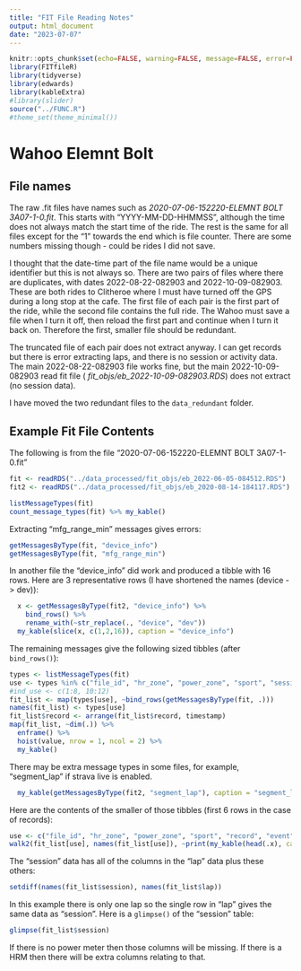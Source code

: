 ```yaml
---
title: "FIT File Reading Notes"
output: html_document
date: "2023-07-07"
---
```


```r
knitr::opts_chunk$set(echo=FALSE, warning=FALSE, message=FALSE, error=FALSE, cache = TRUE)
library(FITfileR)
library(tidyverse)
library(edwards)
library(kableExtra)
#library(slider)
source("../FUNC.R")
#theme_set(theme_minimal())
```

# Wahoo Elemnt Bolt

## File names 

The raw .fit files have names such as _2020-07-06-152220-ELEMNT BOLT 3A07-1-0.fit_. This starts with  "YYYY-MM-DD-HHMMSS", although the time does not always match the start time of the ride. The rest is the same for all files except for the "1" towards the end which is file counter. There are some numbers missing though - could be rides I did not save.

I thought that the date-time part of the file name would be a unique identifier but this is not always so. There are two pairs of files where there are duplicates, with dates 2022-08-22-082903 and 2022-10-09-082903. These are both rides to Clitheroe where I must have turned off the GPS during a long stop at the cafe. The first file of each pair is the first part of the ride, while the second file contains the full ride. The Wahoo must save a file when I turn it off, then reload the first part and continue when I turn it back on. Therefore the first, smaller file should be redundant. 

The truncated file of each pair does not extract anyway. I can get records but there is error extracting laps, and there is no session or activity data. The main 2022-08-22-082903 file works fine, but the main 2022-10-09-082903 read fit file ( _fit_objs/eb_2022-10-09-082903.RDS_) does not extract (no session data).

I have moved the two redundant files to the `data_redundant` folder.

## Example Fit File Contents

The following is from the file "2020-07-06-152220-ELEMNT BOLT 3A07-1-0.fit"

```r
fit <- readRDS("../data_processed/fit_objs/eb_2022-06-05-084512.RDS")
fit2 <- readRDS("../data_processed/fit_objs/eb_2020-08-14-184117.RDS")
```

```r
listMessageTypes(fit)
count_message_types(fit) %>% my_kable()
```

Extracting "mfg_range_min" messages gives errors:

```r
getMessagesByType(fit, "device_info")
getMessagesByType(fit, "mfg_range_min")
```

In another file the "device_info" did work and produced a tibble with 16 rows. Here are 3 representative rows (I have shortened the names (device -> dev)):

```r
  x <- getMessagesByType(fit2, "device_info") %>% 
    bind_rows() %>% 
    rename_with(~str_replace(., "device", "dev"))
  my_kable(slice(x, c(1,2,16)), caption = "device_info")
```
 
The remaining messages give the following sized tibbles (after `bind_rows()`):

```r
types <- listMessageTypes(fit)
use <- types %in% c("file_id", "hr_zone", "power_zone", "sport", "session", "lap", "record", "event", "workout", "activity")
#ind_use <- c(1:8, 10:12)
fit_list <- map(types[use], ~bind_rows(getMessagesByType(fit, .)))
names(fit_list) <- types[use]
fit_list$record <- arrange(fit_list$record, timestamp)
map(fit_list, ~dim(.)) %>%
  enframe() %>%
  hoist(value, nrow = 1, ncol = 2) %>% 
  my_kable()
```

There may be extra message types in some files, for example, "segment_lap" if strava live is enabled.

```r
  my_kable(getMessagesByType(fit2, "segment_lap"), caption = "segment_lap")
```

Here are the contents of the smaller of those tibbles (first 6 rows in the case of records):

```r
use <- c("file_id", "hr_zone", "power_zone", "sport", "record", "event", "workout", "activity")
walk2(fit_list[use], names(fit_list[use]), ~print(my_kable(head(.x), caption = .y)))
```

The "session" data has all of the columns in the "lap" data plus these others:

```r
setdiff(names(fit_list$session), names(fit_list$lap))
```

In this example there is only one lap so the single row in "lap" gives the same data as "session". Here is a `glimpse()` of the "session" table:

```r
glimpse(fit_list$session)
```

If there is no power meter then those columns will be missing. If there is a HRM then there will be extra columns relating to that.


